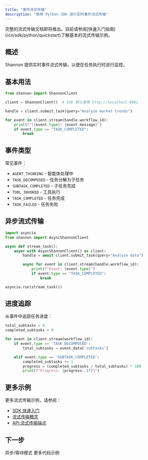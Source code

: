 ```yaml
---
title: "事件流式传输"
description: "使用 Python SDK 进行实时事件流式传输"
---
```


<Note>
完整的流式传输文档即将推出。目前请参阅[快速入门指南](/cn/sdk/python/quickstart)了解基本的流式传输示例。
</Note>

## 概述

Shannon 提供实时事件流式传输，以便在任务执行时进行监控。

## 基本用法

```python
from shannon import ShannonClient

client = ShannonClient()  # SSE 默认使用 http://localhost:8081

handle = client.submit_task(query="Analyze market trends")

for event in client.stream(handle.workflow_id):
    print(f"[{event.type}] {event.message}")
    if event.type == "TASK_COMPLETED":
        break
```

## 事件类型

常见事件：
- `AGENT_THINKING` - 智能体处理中
- `TASK_DECOMPOSED` - 任务分解为子任务
- `SUBTASK_COMPLETED` - 子任务完成
- `TOOL_INVOKED` - 工具执行
- `TASK_COMPLETED` - 任务完成
- `TASK_FAILED` - 任务失败

## 异步流式传输

```python
import asyncio
from shannon import AsyncShannonClient

async def stream_task():
    async with AsyncShannonClient() as client:
        handle = await client.submit_task(query="Analyze data")

        async for event in client.stream(handle.workflow_id):
            print(f"Event: {event.type}")
            if event.type == "TASK_COMPLETED":
                break

asyncio.run(stream_task())
```

## 进度追踪

从事件中追踪任务进度：

```python
total_subtasks = 0
completed_subtasks = 0

for event in client.stream(workflow_id):
    if event.type == 'TASK_DECOMPOSED':
        total_subtasks = event.data['subtasks']

    elif event.type == 'SUBTASK_COMPLETED':
        completed_subtasks += 1
        progress = (completed_subtasks / total_subtasks) * 100
        print(f"Progress: {progress:.1f}%")
```

## 更多示例

更多流式传输示例，请参阅：
- [SDK 快速入门](/cn/sdk/python/quickstart)
- [流式传输概念](/cn/quickstart/concepts/streaming)
- [API 流式传输端点](/cn/api/endpoints/stream-task)

## 下一步

<CardGroup cols={2}>
  <Card title="异步使用" icon="bolt" href="/cn/sdk/python/async-usage">
    异步/等待模式
  </Card>
  <Card title="示例" icon="code" href="/cn/sdk/python/examples">
    更多代码示例
  </Card>
</CardGroup>

